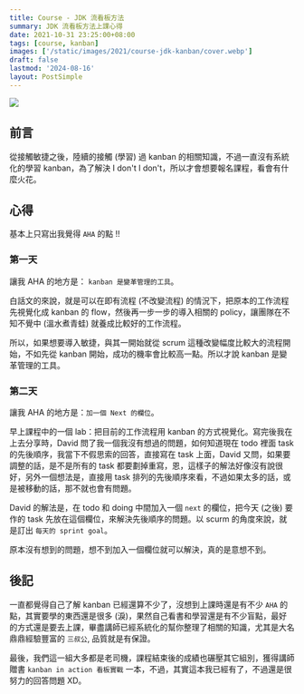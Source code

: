 ```yaml
---
title: Course - JDK 流看板方法
summary: JDK 流看板方法上課心得
date: 2021-10-31 23:25:00+08:00
tags: [course, kanban]
images: ['/static/images/2021/course-jdk-kanban/cover.webp']
draft: false
lastmod: '2024-08-16'
layout: PostSimple
---
```


![](https://image.cashwu.com/2021/course-jdk-kanban/cover.webp)

## 前言

從接觸敏捷之後，陸續的接觸 (學習) 過 kanban 的相關知識，不過一直沒有系統化的學習 kanban，為了解決 I don't I don't，所以才會想要報名課程，看會有什麼火花。

## 心得

基本上只寫出我覺得 `AHA` 的點 !!

### 第一天

讓我 AHA 的地方是： `kanban 是變革管理的工具`。

白話文的來說，就是可以在即有流程 (不改變流程) 的情況下，把原本的工作流程先視覺化成 kanban 的 flow，然後再一步一步的導入相關的 policy，讓團隊在不知不覺中 (溫水煮青蛙) 就養成比較好的工作流程。

所以，如果想要導入敏捷，與其一開始就從 scrum 這種改變幅度比較大的流程開始，不如先從 kanban 開始，成功的機率會比較高一點。所以才說 kanban 是變革管理的工具。

### 第二天

讓我 AHA 的地方是：`加一個 Next 的欄位`。

早上課程中的一個 lab：把目前的工作流程用 kanban 的方式視覺化。寫完後我在上去分享時，David 問了我一個我沒有想過的問題，如何知道現在 todo 裡面 task 的先後順序，我當下不假思索的回答，直接寫在 task 上面，David 又問，如果要調整的話，是不是所有的 task 都要劃掉重寫，恩，這樣子的解法好像沒有說很好，另外一個想法是，直接用 task 排列的先後順序來看，不過如果太多的話，或是被移動的話，那不就也會有問題。

David 的解法是，在 todo 和 doing 中間加入一個 `next` 的欄位，把今天 (之後) 要作的 task 先放在這個欄位，來解決先後順序的問題。以 scurm 的角度來說，就是訂出 `每天的 sprint goal`。

原本沒有想到的問題，想不到加入一個欄位就可以解決，真的是意想不到。

## 後記

一直都覺得自己了解 kanban 已經還算不少了，沒想到上課時還是有不少 `AHA` 的點，其實要學的東西還是很多 (淚)，果然自己看書和學習還是有不少盲點，最好的方式還是要去上課，畢盡講師已經系統化的幫你整理了相關的知識，尤其是大名鼎鼎經驗豐富的 `三叔公`, 品質就是有保證。

最後，我們這一組大多都是老司機，課程結束後的成績也碾壓其它組別，獲得講師贈書 `kanban in action 看板實戰` 一本，不過，其實這本我已經有了，不過還是很努力的回答問題 XD。
